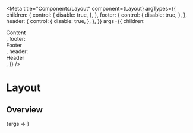 

<Meta
  title="Components/Layout"
  component={Layout}
  argTypes={{
    children: {
      control: {
        disable: true,
      },
    },
    footer: {
      control: {
        disable: true,
      },
    },
    header: {
      control: {
        disable: true,
      },
    },
  }}
  args={{
    children: <div>Content</div>,
    footer: <div>Footer</div>,
    header: <div>Header</div>,
  }}
/>

# Layout

## Overview

<Canvas>
  <Story name="Default">{args => <Layout {...args} />}</Story>
</Canvas>

<ArgsTable story="Default" />
